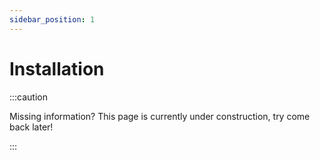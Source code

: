 ```yaml
---
sidebar_position: 1
---
```


# Installation

:::caution

Missing information? This page is currently under construction, try come back later!

:::
